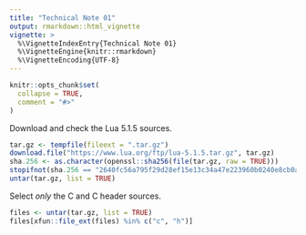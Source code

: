 ```yaml
---
title: "Technical Note 01"
output: rmarkdown::html_vignette
vignette: >
  %\VignetteIndexEntry{Technical Note 01}
  %\VignetteEngine{knitr::rmarkdown}
  %\VignetteEncoding{UTF-8}
---
```


```r
knitr::opts_chunk$set(
  collapse = TRUE,
  comment = "#>"
)
```

Download and check the Lua 5.1.5 sources.
```r
tar.gz <- tempfile(fileext = ".tar.gz")
download.file("https://www.lua.org/ftp/lua-5.1.5.tar.gz", tar.gz)
sha.256 <- as.character(openssl::sha256(file(tar.gz, raw = TRUE)))
stopifnot(sha.256 == "2640fc56a795f29d28ef15e13c34a47e223960b0240e8cb0a82d9b0738695333")
untar(tar.gz, list = TRUE)
```
Select _only_ the C and C header sources.
```r
files <- untar(tar.gz, list = TRUE)
files[xfun::file_ext(files) %in% c("c", "h")]
```

